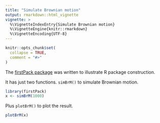 ```yaml
---
title: "Simulate Brownian motion"
output: rmarkdown::html_vignette
vignette: >
  %\VignetteIndexEntry{Simulate Brownian motion}
  %\VignetteEngine{knitr::rmarkdown}
  %\VignetteEncoding{UTF-8}
---
```


```r
knitr::opts_chunk$set(
  collapse = TRUE,
  comment = "#>"
)
```

The [firstPack package](https://github.com/ehyaei/simBrM) was written to illustrate R package construction.

It has just two functions. `simBrM()` to simulate Brownian motion.

```r
library(firstPack)
x <- simBrM(1000)
```

Plus `plotBrM()` to plot the result.

```r
plotBrM(x)
```
